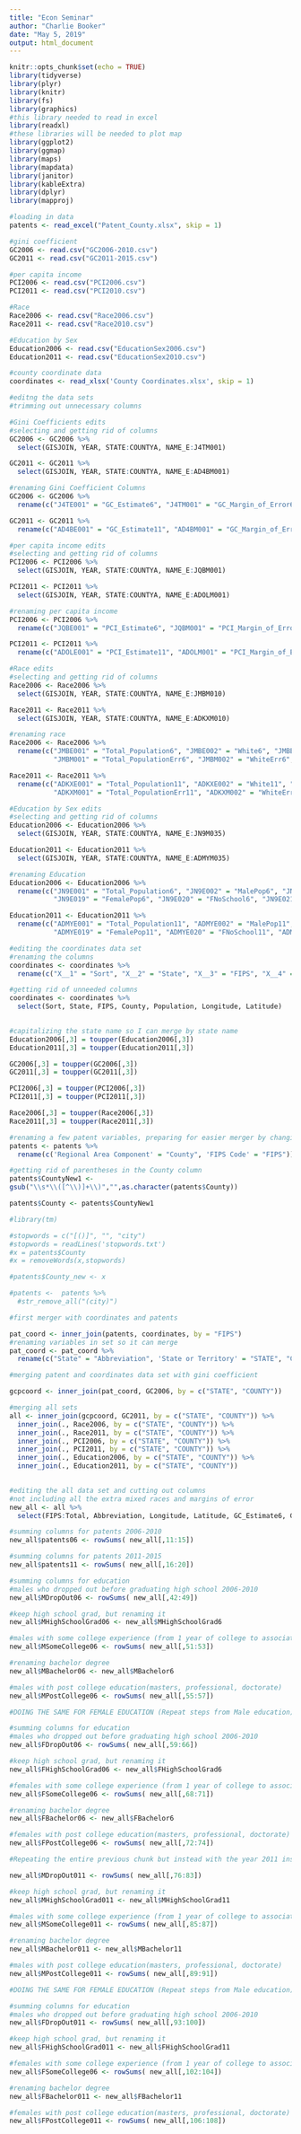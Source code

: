 ```yaml
---
title: "Econ Seminar"
author: "Charlie Booker"
date: "May 5, 2019"
output: html_document
---
```


```r
knitr::opts_chunk$set(echo = TRUE)
library(tidyverse)
library(plyr)
library(knitr)
library(fs)
library(graphics)
#this library needed to read in excel
library(readxl)
#these libraries will be needed to plot map
library(ggplot2)
library(ggmap)
library(maps)
library(mapdata)
library(janitor)
library(kableExtra)
library(dplyr)
library(mapproj)
```

```r
#loading in data
patents <- read_excel("Patent_County.xlsx", skip = 1)

#gini coefficient
GC2006 <- read.csv("GC2006-2010.csv")
GC2011 <- read.csv("GC2011-2015.csv")

#per capita income
PCI2006 <- read.csv("PCI2006.csv")
PCI2011 <- read.csv("PCI2010.csv")

#Race
Race2006 <- read.csv("Race2006.csv")
Race2011 <- read.csv("Race2010.csv")

#Education by Sex
Education2006 <- read.csv("EducationSex2006.csv")
Education2011 <- read.csv("EducationSex2010.csv")

#county coordinate data
coordinates <- read_xlsx('County Coordinates.xlsx', skip = 1)

```

```r
#editng the data sets
#trimming out unnecessary columns
```


```r
#Gini Coefficients edits
#selecting and getting rid of columns
GC2006 <- GC2006 %>%
  select(GISJOIN, YEAR, STATE:COUNTYA, NAME_E:J4TM001)

GC2011 <- GC2011 %>%
  select(GISJOIN, YEAR, STATE:COUNTYA, NAME_E:AD4BM001)

#renaming Gini Coefficient Columns
GC2006 <- GC2006 %>%
  rename(c("J4TE001" = "GC_Estimate6", "J4TM001" = "GC_Margin_of_Error6"))

GC2011 <- GC2011 %>% 
  rename(c("AD4BE001" = "GC_Estimate11", "AD4BM001" = "GC_Margin_of_Error11"))
```

```r
#per capita income edits
#selecting and getting rid of columns
PCI2006 <- PCI2006 %>%
  select(GISJOIN, YEAR, STATE:COUNTYA, NAME_E:JQBM001)

PCI2011 <- PCI2011 %>%
  select(GISJOIN, YEAR, STATE:COUNTYA, NAME_E:ADOLM001)

#renaming per capita income
PCI2006 <- PCI2006 %>%
  rename(c("JQBE001" = "PCI_Estimate6", "JQBM001" = "PCI_Margin_of_Error6"))

PCI2011 <- PCI2011 %>%
  rename(c("ADOLE001" = "PCI_Estimate11", "ADOLM001" = "PCI_Margin_of_Error11"))
```

```r
#Race edits
#selecting and getting rid of columns
Race2006 <- Race2006 %>%
  select(GISJOIN, YEAR, STATE:COUNTYA, NAME_E:JMBM010)

Race2011 <- Race2011 %>%
  select(GISJOIN, YEAR, STATE:COUNTYA, NAME_E:ADKXM010)

#renaming race
Race2006 <- Race2006 %>%
  rename(c("JMBE001" = "Total_Population6", "JMBE002" = "White6", "JMBE003" = "Black6", "JMBE004" = "Native_American6", "JMBE005" = "Asian6", "JMBE006" = "Pacific6", "JMBE007" = "Some_Other6", "JMBE008" = "Two_or_More6", "JMBE009" = "Two_or_More_Some_Other6", "JMBE010" = "Three_or_More6",
           "JMBM001" = "Total_PopulationErr6", "JMBM002" = "WhiteErr6", "JMBM003" = "BlackErr6", "JMBM004" = "Native_AmericanErr6", "JMBM005" = "AsianErr6", "JMBM006" = "PacificErr6", "JMBM007" = "Some_OtherErr6", "JMBM008" = "Two_or_MoreErr6", "JMBM009" = "Two_or_More_Some_OtherErr6", "JMBM010" = "Three_or_MoreErr6"))

Race2011 <- Race2011 %>%
  rename(c("ADKXE001" = "Total_Population11", "ADKXE002" = "White11", "ADKXE003" = "Black11", "ADKXE004" = "Native_American11", "ADKXE005" = "Asian11", "ADKXE006" = "Pacific11", "ADKXE007" = "Some_Other11", "ADKXE008" = "Two_or_More11", "ADKXE009" = "Two_or_More_Some_Other11", "ADKXE010" = "Three_or_More11",
           "ADKXM001" = "Total_PopulationErr11", "ADKXM002" = "WhiteErr11", "ADKXM003" = "BlackErr11", "ADKXM004" = "Native_AmericanErr11", "ADKXM005" = "AsianErr11", "ADKXM006" = "PacificErr11", "ADKXM007" = "Some_OtherErr11", "ADKXM008" = "Two_or_MoreErr11", "ADKXM009" = "Two_or_More_Some_OtherErr11", "ADKXM010" = "Three_or_MoreErr11"))
```

```r
#Education by Sex edits
#selecting and getting rid of columns
Education2006 <- Education2006 %>%
  select(GISJOIN, YEAR, STATE:COUNTYA, NAME_E:JN9M035)

Education2011 <- Education2011 %>%
  select(GISJOIN, YEAR, STATE:COUNTYA, NAME_E:ADMYM035)

#renaming Education
Education2006 <- Education2006 %>%
  rename(c("JN9E001" = "Total_Population6", "JN9E002" = "MalePop6", "JN9E003" = "MNoSchool6", "JN9E004" = "M4thGrade6", "JN9E005" = "M5thGrade6", "JN9E006" = "M7thGrade6", "JN9E007" = "M9thGrade6", "JN9E008" = "M10thGrade6", "JN9E009" = "M11thGrade6", "JN9E010" = "M12thGrade6", "JN9E011" = "MHighSchoolGrad6", "JN9E012" = "MSomeCollege16", "JN9E013" = "MSomeCollege1Plus6", "JN9E014" = "MAssociate6", "JN9E015" = "MBachelor6", "JN9E016" = "MMaster6", "JN9E017" = "MProfessional6", "JN9E018" = "MDoctorate6",
           "JN9E019" = "FemalePop6", "JN9E020" = "FNoSchool6", "JN9E021" = "F4thGrade6", "JN9E022" = "F5thGrade6", "JN9E023" = "F7thGrade6", "JN9E024" = "F9thGrade6", "JN9E025" = "F10thGrade6", "JN9E026" = "F11thGrade6", "JN9E027" = "F12thGrade6", "JN9E028" = "FHighSchoolGrad6", "JN9E029" = "FSomeCollege16", "JN9E030" = "FSomeCollege1Plus6", "JN9E031" = "FAssociate6", "JN9E032" = "FBachelor6", "JN9E033" = "FMaster6", "JN9E034" = "FProfessional6", "JN9E035" = "FDoctorate6"))

Education2011 <- Education2011 %>%
  rename(c("ADMYE001" = "Total_Population11", "ADMYE002" = "MalePop11", "ADMYE003" = "MNoSchool11", "ADMYE004" = "M4thGrade11", "ADMYE005" = "M5thGrade11", "ADMYE006" = "M7thGrade11", "ADMYE007" = "M9thGrade11", "ADMYE008" = "M10thGrade11", "ADMYE009" = "M11thGrade11", "ADMYE010" = "M12thGrade11", "ADMYE011" = "MHighSchoolGrad11", "ADMYE012" = "MSomeCollege111", "ADMYE013" = "MSomeCollege1Plus11", "ADMYE014" = "MAssociate11", "ADMYE015" = "MBachelor11", "ADMYE016" = "MMaster11", "ADMYE017" = "MProfessional11", "ADMYE018" = "MDoctorate11",
           "ADMYE019" = "FemalePop11", "ADMYE020" = "FNoSchool11", "ADMYE021" = "F4thGrade11", "ADMYE022" = "F5thGrade11", "ADMYE023" = "F7thGrade11", "ADMYE024" = "F9thGrade11", "ADMYE025" = "F10thGrade11", "ADMYE026" = "F11thGrade11", "ADMYE027" = "F12thGrade11", "ADMYE028" = "FHighSchoolGrad11", "ADMYE029" = "FSomeCollege111", "ADMYE030" = "FSomeCollege1Plus11", "ADMYE031" = "FAssociate11", "ADMYE032" = "FBachelor11", "ADMYE033" = "FMaster11", "ADMYE034" = "FProfessional11", "ADMYE035" = "FDoctorate11"))
```

```r
#editing the coordinates data set
#renaming the columns
coordinates <- coordinates %>%
  rename(c("X__1" = "Sort", "X__2" = "State", "X__3" = "FIPS", "X__4" = "County", "X__5" = "CountySeats", "-2010" = "Population", "Longitude1" = "Longitude", "Latitude1" = "Latitude"))

#getting rid of unneeded columns 
coordinates <- coordinates %>%
  select(Sort, State, FIPS, County, Population, Longitude, Latitude)
  
```

```r
#capitalizing the state name so I can merge by state name
Education2006[,3] = toupper(Education2006[,3])
Education2011[,3] = toupper(Education2011[,3])

GC2006[,3] = toupper(GC2006[,3])
GC2011[,3] = toupper(GC2011[,3])

PCI2006[,3] = toupper(PCI2006[,3])
PCI2011[,3] = toupper(PCI2011[,3])

Race2006[,3] = toupper(Race2006[,3])
Race2011[,3] = toupper(Race2011[,3])


```

```r
#renaming a few patent variables, preparing for easier merger by changing FIPS name
patents <- patents %>%
  rename(c('Regional Area Component' = "County", 'FIPS Code' = "FIPS"))
```

```r
#getting rid of parentheses in the County column
patents$CountyNew1 <-
gsub("\\s*\\([^\\)]+\\)","",as.character(patents$County))

patents$County <- patents$CountyNew1
```


```r
#library(tm)

#stopwords = c("[()]", "", "city")
#stopwords = readLines('stopwords.txt')
#x = patents$County
#x = removeWords(x,stopwords)

#patents$County_new <- x

#patents <-  patents %>%
  #str_remove_all("(city)")
```

```r
#first merger with coordinates and patents

pat_coord <- inner_join(patents, coordinates, by = "FIPS")
#renaming variables in set so it can merge
pat_coord <- pat_coord %>%
  rename(c("State" = "Abbreviation", 'State or Territory' = "STATE", "County.x" = "COUNTY"))

#merging patent and coordinates data set with gini coefficient

gcpcoord <- inner_join(pat_coord, GC2006, by = c("STATE", "COUNTY"))
```

```r
#merging all sets
all <- inner_join(gcpcoord, GC2011, by = c("STATE", "COUNTY")) %>%
  inner_join(., Race2006, by = c("STATE", "COUNTY")) %>%
  inner_join(., Race2011, by = c("STATE", "COUNTY")) %>%
  inner_join(., PCI2006, by = c("STATE", "COUNTY")) %>%
  inner_join(., PCI2011, by = c("STATE", "COUNTY")) %>%
  inner_join(., Education2006, by = c("STATE", "COUNTY")) %>%
  inner_join(., Education2011, by = c("STATE", "COUNTY")) 
  
```

```r
#editing the all data set and cutting out columns
#not including all the extra mixed races and margins of error
new_all <- all %>%
  select(FIPS:Total, Abbreviation, Longitude, Latitude, GC_Estimate6, GC_Estimate11, Total_Population6.x:Pacific6, Total_Population11.x:Pacific11, PCI_Estimate6, PCI_Estimate11, MalePop6:FDoctorate6, MalePop11:FDoctorate11)
```

```r
#summing columns for patents 2006-2010
new_all$patents06 <- rowSums( new_all[,11:15])

#summing columns for patents 2011-2015
new_all$patents11 <- rowSums( new_all[,16:20])

#summing columns for education
#males who dropped out before graduating high school 2006-2010
new_all$MDropOut06 <- rowSums( new_all[,42:49])

#keep high school grad, but renaming it
new_all$MHighSchoolGrad06 <- new_all$MHighSchoolGrad6

#males with some college experience (from 1 year of college to associates)
new_all$MSomeCollege06 <- rowSums( new_all[,51:53])

#renaming bachelor degree
new_all$MBachelor06 <- new_all$MBachelor6

#males with post college education(masters, professional, doctorate)
new_all$MPostCollege06 <- rowSums( new_all[,55:57])

#DOING THE SAME FOR FEMALE EDUCATION (Repeat steps from Male education)

#summing columns for education
#males who dropped out before graduating high school 2006-2010
new_all$FDropOut06 <- rowSums( new_all[,59:66])

#keep high school grad, but renaming it
new_all$FHighSchoolGrad06 <- new_all$FHighSchoolGrad6

#females with some college experience (from 1 year of college to associates)
new_all$FSomeCollege06 <- rowSums( new_all[,68:71])

#renaming bachelor degree
new_all$FBachelor06 <- new_all$FBachelor6

#females with post college education(masters, professional, doctorate)
new_all$FPostCollege06 <- rowSums( new_all[,72:74])

```


```r
#Repeating the entire previous chunk but instead with the year 2011 instead of 2006

new_all$MDropOut011 <- rowSums( new_all[,76:83])

#keep high school grad, but renaming it
new_all$MHighSchoolGrad011 <- new_all$MHighSchoolGrad11

#males with some college experience (from 1 year of college to associates)
new_all$MSomeCollege011 <- rowSums( new_all[,85:87])

#renaming bachelor degree
new_all$MBachelor011 <- new_all$MBachelor11

#males with post college education(masters, professional, doctorate)
new_all$MPostCollege011 <- rowSums( new_all[,89:91])

#DOING THE SAME FOR FEMALE EDUCATION (Repeat steps from Male education)

#summing columns for education
#males who dropped out before graduating high school 2006-2010
new_all$FDropOut011 <- rowSums( new_all[,93:100])

#keep high school grad, but renaming it
new_all$FHighSchoolGrad011 <- new_all$FHighSchoolGrad11

#females with some college experience (from 1 year of college to associates)
new_all$FSomeCollege06 <- rowSums( new_all[,102:104])

#renaming bachelor degree
new_all$FBachelor011 <- new_all$FBachelor11

#females with post college education(masters, professional, doctorate)
new_all$FPostCollege011 <- rowSums( new_all[,106:108])

```

